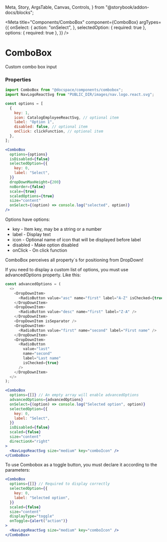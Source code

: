   Meta,
  Story,
  ArgsTable,
  Canvas,
  Controls,
} from "@storybook/addon-docs/blocks";

<Meta
  title="Components/ComboBox"
  component={ComboBox}
  argTypes={{
    onSelect: {
      action: "onSelect",
    },
    selectedOption: { required: true },
    options: { required: true },
  }}
/>

# ComboBox

Custom combo box input

<Canvas>
  <div
    style={{
      display: "flex",
      justifyContent: "space-between",
      alignItems: "center",
    }}
  >
    <Story story={stories.basic} />
    <Story story={stories.baseOption} name="Base Option" />
    <Story story={stories.advancedOption} />
    <Story story={stories.badgeType} />
  </div>
</Canvas>

### Properties

<Controls />

```js
import ComboBox from "@docspace/components/combobox";
import NavLogoReactSvg from "PUBLIC_DIR/images/nav.logo.react.svg";
```

```js
const options = [
  {
    key: 1,
    icon: CatalogEmployeeReactSvg, // optional item
    label: "Option 1",
    disabled: false, // optional item
    onClick: clickFunction, // optional item
  },
];
```

```jsx
<ComboBox
  options={options}
  isDisabled={false}
  selectedOption={{
    key: 0,
    label: "Select",
  }}
  dropDownMaxHeight={200}
  noBorder={false}
  scale={true}
  scaledOptions={true}
  size="content"
  onSelect={(option) => console.log("selected", option)}
/>
```

Options have options:

- key - Item key, may be a string or a number
- label - Display text
- icon - Optional name of icon that will be displayed before label
- disabled - Make option disabled
- onClick - On click function

ComboBox perceives all property`s for positioning from DropDown!

If you need to display a custom list of options, you must use advancedOptions property. Like this:

```js
const advancedOptions = (
  <>
    <DropDownItem>
      <RadioButton value="asc" name="first" label="A-Z" isChecked={true} />
    </DropDownItem>
    <DropDownItem>
      <RadioButton value="desc" name="first" label="Z-A" />
    </DropDownItem>
    <DropDownItem isSeparator />
    <DropDownItem>
      <RadioButton value="first" name="second" label="First name" />
    </DropDownItem>
    <DropDownItem>
      <RadioButton
        value="last"
        name="second"
        label="Last name"
        isChecked={true}
      />
    </DropDownItem>
  </>
);
```

```jsx
<ComboBox
  options={[]} // An empty array will enable advancedOptions
  advancedOptions={advancedOptions}
  onSelect={(option) => console.log("Selected option", option)}
  selectedOption={{
    key: 0,
    label: "Select",
  }}
  isDisabled={false}
  scaled={false}
  size="content"
  directionX="right"
>
  <NavLogoReactSvg size="medium" key="comboIcon" />
</ComboBox>
```

To use Combobox as a toggle button, you must declare it according to the parameters:

```jsx
<ComboBox
  options={[]} // Required to display correctly
  selectedOption={{
    key: 0,
    label: "Selected option",
  }}
  scaled={false}
  size="content"
  displayType="toggle"
  onToggle={alert("action")}
>
  <NavLogoReactSvg size="medium" key="comboIcon" />
</ComboBox>
```
